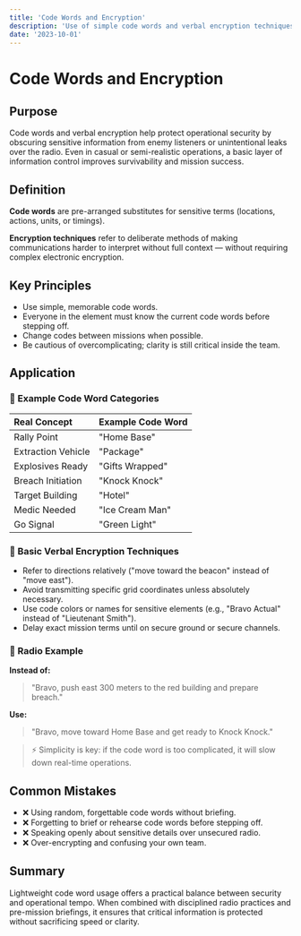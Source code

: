 ```yaml
---
title: 'Code Words and Encryption'
description: 'Use of simple code words and verbal encryption techniques for operational security in tactical communications.'
date: '2023-10-01'
---
```


# Code Words and Encryption

## Purpose

Code words and verbal encryption help protect operational security by obscuring sensitive information from enemy listeners or unintentional leaks over the radio. Even in casual or semi-realistic operations, a basic layer of information control improves survivability and mission success.

## Definition

**Code words** are pre-arranged substitutes for sensitive terms (locations, actions, units, or timings).

**Encryption techniques** refer to deliberate methods of making communications harder to interpret without full context — without requiring complex electronic encryption.

## Key Principles

- Use simple, memorable code words.
- Everyone in the element must know the current code words before stepping off.
- Change codes between missions when possible.
- Be cautious of overcomplicating; clarity is still critical inside the team.

## Application

### 🔹 Example Code Word Categories

| Real Concept       | Example Code Word |
| :----------------- | :---------------- |
| Rally Point        | "Home Base"       |
| Extraction Vehicle | "Package"         |
| Explosives Ready   | "Gifts Wrapped"   |
| Breach Initiation  | "Knock Knock"     |
| Target Building    | "Hotel"           |
| Medic Needed       | "Ice Cream Man"   |
| Go Signal          | "Green Light"     |

### 🔹 Basic Verbal Encryption Techniques

- Refer to directions relatively ("move toward the beacon" instead of "move east").
- Avoid transmitting specific grid coordinates unless absolutely necessary.
- Use code colors or names for sensitive elements (e.g., "Bravo Actual" instead of "Lieutenant Smith").
- Delay exact mission terms until on secure ground or secure channels.

### 🔹 Radio Example

**Instead of:**

> "Bravo, push east 300 meters to the red building and prepare breach."

**Use:**

> "Bravo, move toward Home Base and get ready to Knock Knock."

> ⚡ Simplicity is key: if the code word is too complicated, it will slow down real-time operations.

## Common Mistakes

- ❌ Using random, forgettable code words without briefing.
- ❌ Forgetting to brief or rehearse code words before stepping off.
- ❌ Speaking openly about sensitive details over unsecured radio.
- ❌ Over-encrypting and confusing your own team.

## Summary

Lightweight code word usage offers a practical balance between security and operational tempo. When combined with disciplined radio practices and pre-mission briefings, it ensures that critical information is protected without sacrificing speed or clarity.
